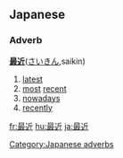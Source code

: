 ==Japanese==
===Adverb===
'''[[最]][[近]]'''([[さいきん]],saikin)
#[[latest]]
#[[most]] [[recent]]
#[[nowadays]]
#[[recently]]

[[Category:Japanese adverbs]]

[[fr:最近]]
[[hu:最近]]
[[ja:最近]]